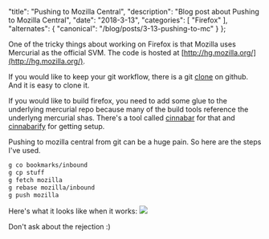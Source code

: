   "title": "Pushing to Mozilla Central",
  "description": "Blog post about Pushing to Mozilla Central",
  "date": "2018-3-13",
  "categories": [
    "Firefox"
  ],
  "alternates": {
    "canonical": "/blog/posts/3-13-pushing-to-mc"
  }
};

One of the tricky things about working on Firefox is that Mozilla uses Mercurial as the official SVM.
The code is hosted at [http://hg.mozilla.org/](http://hg.mozilla.org/).

If you would like to keep your git workflow, there is a git [clone](https://github.com/mozilla/gecko) on github. And it is easy to clone it.

If you would like to build firefox, you need to add some glue to the underlying mercurial repo because many of the build tools reference
the underlyng mercurial shas. There's a tool called [cinnabar](https://github.com/glandium/git-cinnabar/wiki/Mozilla:-A-git-workflow-for-Gecko-development) for that and [cinnabarify](https://github.com/sole/cinnabarify) for getting setup.

Pushing to mozilla central from git can be a huge pain. So here are the steps I've used.

```bash
g co bookmarks/inbound
g cp stuff
g fetch mozilla
g rebase mozilla/inbound
g push mozilla
```

Here's what it looks like when it works:
![](https://shipusercontent.com/1756bfce36102e103fcef41ce094cd7d/Screen%20Shot%202018-03-13%20at%205.31.11%20PM.png)

Don't ask about the rejection :)